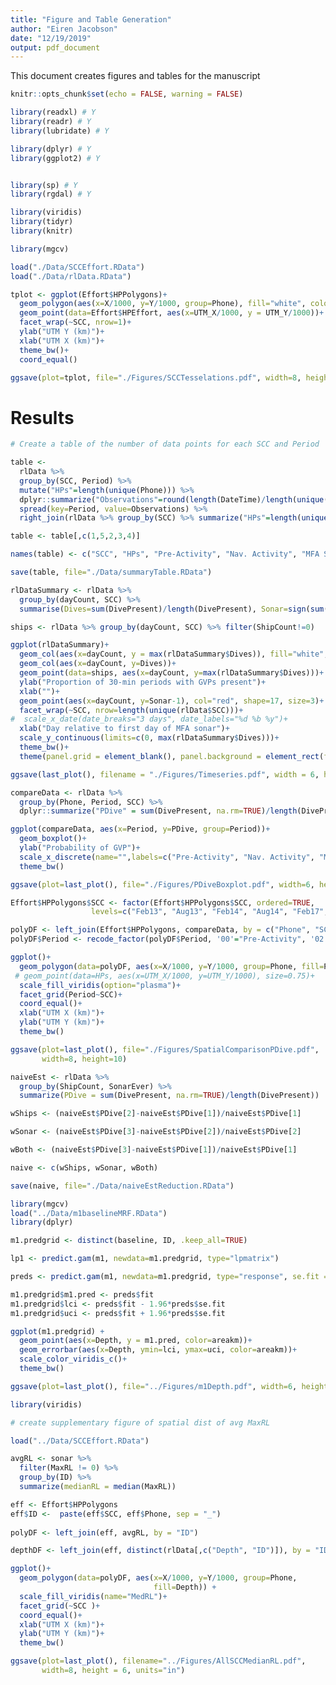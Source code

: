 ```yaml
---
title: "Figure and Table Generation"
author: "Eiren Jacobson"
date: "12/19/2019"
output: pdf_document
---
```


This document creates figures and tables for the manuscript

```r
knitr::opts_chunk$set(echo = FALSE, warning = FALSE)
```

```r

library(readxl) # Y
library(readr) # Y
library(lubridate) # Y

library(dplyr) # Y
library(ggplot2) # Y


library(sp) # Y
library(rgdal) # Y

library(viridis)
library(tidyr)
library(knitr)

library(mgcv)

```


```r

load("./Data/SCCEffort.RData")
load("./Data/rlData.RData")

```

```r

tplot <- ggplot(Effort$HPPolygons)+
  geom_polygon(aes(x=X/1000, y=Y/1000, group=Phone), fill="white", color="black")+
  geom_point(data=Effort$HPEffort, aes(x=UTM_X/1000, y = UTM_Y/1000))+
  facet_wrap(~SCC, nrow=1)+
  ylab("UTM Y (km)")+
  xlab("UTM X (km)")+
  theme_bw()+
  coord_equal()

ggsave(plot=tplot, file="./Figures/SCCTesselations.pdf", width=8, height=5 )

```


# Results

```r

# Create a table of the number of data points for each SCC and Period

table <- 
  rlData %>% 
  group_by(SCC, Period) %>% 
  mutate("HPs"=length(unique(Phone))) %>%
  dplyr::summarize("Observations"=round(length(DateTime)/length(unique(Phone)))) %>% 
  spread(key=Period, value=Observations) %>%
  right_join(rlData %>% group_by(SCC) %>% summarize("HPs"=length(unique(Phone))), by = "SCC")

table <- table[,c(1,5,2,3,4)]

names(table) <- c("SCC", "HPs", "Pre-Activity", "Nav. Activity", "MFA Sonar")

save(table, file="./Data/summaryTable.RData")

```


```r

rlDataSummary <- rlData %>% 
  group_by(dayCount, SCC) %>%
  summarise(Dives=sum(DivePresent)/length(DivePresent), Sonar=sign(sum(MaxRL)))

ships <- rlData %>% group_by(dayCount, SCC) %>% filter(ShipCount!=0) 

ggplot(rlDataSummary)+
  geom_col(aes(x=dayCount, y = max(rlDataSummary$Dives)), fill="white", width=1)+
  geom_col(aes(x=dayCount, y=Dives))+
  geom_point(data=ships, aes(x=dayCount, y=max(rlDataSummary$Dives)))+
  ylab("Proportion of 30-min periods with GVPs present")+
  xlab("")+
  geom_point(aes(x=dayCount, y=Sonar-1), col="red", shape=17, size=3)+
  facet_wrap(~SCC, nrow=length(unique(rlData$SCC)))+
#  scale_x_date(date_breaks="3 days", date_labels="%d %b %y")+
  xlab("Day relative to first day of MFA sonar")+
  scale_y_continuous(limits=c(0, max(rlDataSummary$Dives)))+
  theme_bw()+
  theme(panel.grid = element_blank(), panel.background = element_rect(fill="gray90"))

ggsave(last_plot(), filename = "./Figures/Timeseries.pdf", width = 6, height = 8)

```


```r


compareData <- rlData %>%
  group_by(Phone, Period, SCC) %>%
  dplyr::summarize("PDive" = sum(DivePresent, na.rm=TRUE)/length(DivePresent), areakm = unique(areakm))

ggplot(compareData, aes(x=Period, y=PDive, group=Period))+
  geom_boxplot()+
  ylab("Probability of GVP")+
  scale_x_discrete(name="",labels=c("Pre-Activity", "Nav. Activity", "MFA Sonar"))+
  theme_bw()

ggsave(plot=last_plot(), file="./Figures/PDiveBoxplot.pdf", width=6, height=4)

```


```r

Effort$HPPolygons$SCC <- factor(Effort$HPPolygons$SCC, ordered=TRUE, 
                  levels=c("Feb13", "Aug13", "Feb14", "Aug14", "Feb17", "Aug17"))

polyDF <- left_join(Effort$HPPolygons, compareData, by = c("Phone", "SCC")) 
polyDF$Period <- recode_factor(polyDF$Period, '00'="Pre-Activity", '02'="Nav. Activity", "12"="MFA Sonar")

ggplot()+
  geom_polygon(data=polyDF, aes(x=X/1000, y=Y/1000, group=Phone, fill=PDive))+
 # geom_point(data=HPs, aes(x=UTM_X/1000, y=UTM_Y/1000), size=0.75)+
  scale_fill_viridis(option="plasma")+
  facet_grid(Period~SCC)+
  coord_equal()+
  xlab("UTM X (km)")+
  ylab("UTM Y (km)")+
  theme_bw()

ggsave(plot=last_plot(), file="./Figures/SpatialComparisonPDive.pdf", 
       width=8, height=10)

```

```r

naiveEst <- rlData %>% 
  group_by(ShipCount, SonarEver) %>% 
  summarize(PDive = sum(DivePresent, na.rm=TRUE)/length(DivePresent))

wShips <- (naiveEst$PDive[2]-naiveEst$PDive[1])/naiveEst$PDive[1]

wSonar <- (naiveEst$PDive[3]-naiveEst$PDive[2])/naiveEst$PDive[2]

wBoth <- (naiveEst$PDive[3]-naiveEst$PDive[1])/naiveEst$PDive[1]

naive <- c(wShips, wSonar, wBoth)

save(naive, file="./Data/naiveEstReduction.RData")

```


```r
library(mgcv)
load("../Data/m1baselineMRF.RData")
library(dplyr)

m1.predgrid <- distinct(baseline, ID, .keep_all=TRUE)

lp1 <- predict.gam(m1, newdata=m1.predgrid, type="lpmatrix")

preds <- predict.gam(m1, newdata=m1.predgrid, type="response", se.fit = TRUE)

m1.predgrid$m1.pred <- preds$fit
m1.predgrid$lci <- preds$fit - 1.96*preds$se.fit
m1.predgrid$uci <- preds$fit + 1.96*preds$se.fit

ggplot(m1.predgrid) +
  geom_point(aes(x=Depth, y = m1.pred, color=areakm))+
  geom_errorbar(aes(x=Depth, ymin=lci, ymax=uci, color=areakm))+
  scale_color_viridis_c()+
  theme_bw()

ggsave(plot=last_plot(), file="../Figures/m1Depth.pdf", width=6, height=5)


```


```r

library(viridis)

# create supplementary figure of spatial dist of avg MaxRL

load("../Data/SCCEffort.RData")

avgRL <- sonar %>% 
  filter(MaxRL != 0) %>%
  group_by(ID) %>%
  summarize(medianRL = median(MaxRL))

eff <- Effort$HPPolygons
eff$ID <-  paste(eff$SCC, eff$Phone, sep = "_")
  
polyDF <- left_join(eff, avgRL, by = "ID") 

depthDF <- left_join(eff, distinct(rlData[,c("Depth", "ID")]), by = "ID")

ggplot()+
  geom_polygon(data=polyDF, aes(x=X/1000, y=Y/1000, group=Phone, 
                                fill=Depth)) +
  scale_fill_viridis(name="MedRL")+
  facet_grid(~SCC )+
  coord_equal()+
  xlab("UTM X (km)")+
  ylab("UTM Y (km)")+
  theme_bw()

ggsave(plot=last_plot(), filename="../Figures/AllSCCMedianRL.pdf", 
       width=8, height = 6, units="in")

```

